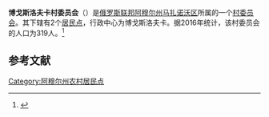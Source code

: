 {{Infobox Settlement
| official_name = 博戈斯洛夫卡村委员会
| native_name = Богословский сельсовет
| settlement_type = [[村委员会|村委员会]]
| subdivision_type = [[国家|国家]]
| subdivision_type1 = [[俄罗斯行政区划|州]]
| subdivision_type2 = [[区_(苏联)|区]]
| subdivision_name = {{RUS}}
| subdivision_name1 = [[阿穆尔州|阿穆尔州]]
| subdivision_name2 = [[马扎诺沃区|马扎诺沃区]]
| seat_type = 行政中心
| seat = 博戈斯洛夫卡
| population_as_of=2016
| population_footnotes = <ref name=amurstat />
| population_total = 319
| coordinates_display = inline,title
| latd = 51 | latm = 51 | lats = 57 | latNS = N
| longd = 129 | longm = 13 | longs = 49 | longEW = E
| timezone = [[雅库茨克时间|MSK+6]]
| utc_offset = +9
| blank_name = [[俄罗斯市政土地区划代码|OKTMO编码]]
| blank_info = [http://classif.spb.ru/classificators/view/tma.php?st=A&kr=1&kod=10632408 10632408]
}}
'''博戈斯洛夫卡村委员会'''（{{lang-ru|Богословский сельсовет}}）是[[俄罗斯联邦|俄罗斯联邦]][[阿穆尔州|阿穆尔州]][[马扎诺沃区|马扎诺沃区]]所属的一个[[村委员会|村委员会]]。其下辖有2个[[居民点|居民点]]，行政中心为博戈斯洛夫卡。据2016年统计，该村委员会的人口为319人。<ref name=amurstat>{{cite web |url=http://amurstat.gks.ru/wps/wcm/connect/rosstat_ts/amurstat/resources/d600c10043769f3eb9effbdd898fc419/07_1_4.htm |title=Оценка численности населения по городским округам, муниципальным районам, городским и сельским поселениям Амурской области на 1 января 2016 года |language=ru |accessdate=2016-04-21 |archiveurl=https://www.webcitation.org/6gvsqa6qi?url=http://amurstat.gks.ru/wps/wcm/connect/rosstat_ts/amurstat/resources/d600c10043769f3eb9effbdd898fc419/07_1_4.htm |archivedate=2016-04-21 |deadurl=yes }}</ref>

== 参考文献 ==
{{reflist}}

{{Russia-stub}}

[[Category:阿穆尔州农村居民点|Category:阿穆尔州农村居民点]]